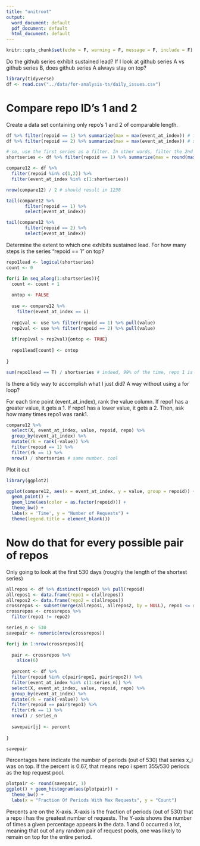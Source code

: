 ```yaml
---
title: "unitroot"
output:
  word_document: default
  pdf_document: default
  html_document: default
---
```


```r
knitr::opts_chunk$set(echo = F, warning = F, message = F, include = F)
```


Do the github series exhibit sustained lead? If I look at github series A vs github series B, does github series A always stay on top?




```r
library(tidyverse)
df <- read.csv("../data/for-analysis-ts/daily_issues.csv")
```


# Compare repo ID's 1 and 2

Create a data set containing only repo's 1 and 2 of comparable length.

```r

df %>% filter(repoid == 1) %>% summarize(max = max(event_at_index)) # first series has 1238 days (counting 0). 
df %>% filter(repoid == 2) %>% summarize(max = max(event_at_index)) # second series has 2187 days

# so, use the first series as a filter. In other words, filter the 2nd series to just its first 1238 days
shortseries <- df %>% filter(repoid == 1) %>% summarize(max = round(max(event_at_index))) %>% pull(max) %>% -1

compare12 <- df %>% 
  filter(repoid %in% c(1,2)) %>% 
  filter(event_at_index %in% c(1:shortseries))

nrow(compare12) / 2 # should result in 1238

tail(compare12 %>% 
       filter(repoid == 1) %>% 
       select(event_at_index))

tail(compare12 %>% 
       filter(repoid == 2) %>% 
       select(event_at_index))

```

Determine the extent to which one exhibits sustained lead. For how many steps is the series "repoid == 1" on top?

```r

repo1lead <- logical(shortseries)
count <- 0

for(i in seq_along(1:shortseries)){
  count <- count + 1
  
  ontop <- FALSE
  
  use <- compare12 %>% 
    filter(event_at_index == i)
  
  rep1val <- use %>% filter(repoid == 1) %>% pull(value)
  rep2val <- use %>% filter(repoid == 2) %>% pull(value)
  
  if(rep1val > rep2val){ontop <- TRUE}
  
  repo1lead[count] <- ontop
  
}

sum(repo1lead == T) / shortseries # indeed, 99% of the time, repo 1 is on top

```

Is there a tidy way to accomplish what I just did? A way without using a for loop?


For each time point (event_at_index), rank the value column. If repo1 has a greater value, it gets a 1. If repo1 has a lower value, it gets a 2. Then, ask how many times repo1 was rank1.
```r

compare12 %>% 
  select(X, event_at_index, value, repoid, repo) %>% 
  group_by(event_at_index) %>% 
  mutate(rk = rank(-value)) %>% 
  filter(repoid == 1) %>% 
  filter(rk == 1) %>% 
  nrow() / shortseries # same number. cool


```

Plot it out

```r

library(ggplot2)

ggplot(compare12, aes(x = event_at_index, y = value, group = repoid)) + 
  geom_point() + 
  geom_line(aes(color = as.factor(repoid))) + 
  theme_bw() + 
  labs(x = 'Time', y = "Number of Requests") + 
  theme(legend.title = element_blank())


```


# Now do that for every possible pair of repos

Only going to look at the first 530 days (roughly the length of the shortest series)

```r
allrepos <- df %>% distinct(repoid) %>% pull(repoid)
allrepos1 <- data.frame(repo1 = c(allrepos))
allrepos2 <- data.frame(repo2 = c(allrepos))
crossrepos <- subset(merge(allrepos1, allrepos2, by = NULL), repo1 <= repo2)
crossrepos <- crossrepos %>% 
  filter(repo1 != repo2)

series_n <- 530
savepair <- numeric(nrow(crossrepos))

for(j in 1:nrow(crossrepos)){
  
  pair <- crossrepos %>% 
    slice(6)
  
  percent <- df %>% 
  filter(repoid %in% c(pair$repo1, pair$repo2)) %>% 
  filter(event_at_index %in% c(1:series_n)) %>% 
  select(X, event_at_index, value, repoid, repo) %>% 
  group_by(event_at_index) %>% 
  mutate(rk = rank(-value)) %>% 
  filter(repoid == pair$repo1) %>% 
  filter(rk == 1) %>% 
  nrow() / series_n 
  
  savepair[j] <- percent
  
}

savepair


```


Percentages here indicate the number of periods (out of 530) that series x_i was on top. If the percent is 0.67, that means repo i spent 355/530 periods as the top request pool. 

```r
plotpair <- round(savepair, 1)
ggplot() + geom_histogram(aes(plotpair)) + 
  theme_bw() + 
  labs(x = "Fraction Of Periods With Max Requests", y = "Count")
```


Percents are on the X-axis. X-axis is the fraction of periods (out of 530) that a repo i has the greatest number of requests. The Y-axis shows the number of times a given percentage appears in the data. 1 and 0 occurred a lot, meaning that out of any random pair of request pools, one was likely to remain on top for the entire period. 
